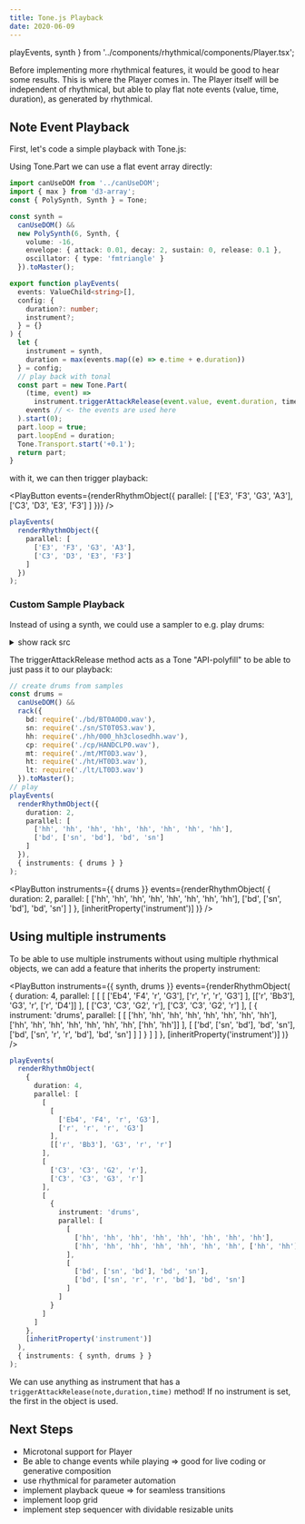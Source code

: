 ```yaml
---
title: Tone.js Playback
date: 2020-06-09
---
```


  playEvents,
  synth
} from '../components/rhythmical/components/Player.tsx';

Before implementing more rhythmical features, it would be good to hear some results. This is where the Player comes in.
The Player itself will be independent of rhythmical, but able to play flat note events (value, time, duration), as generated by rhythmical.

## Note Event Playback

First, let's code a simple playback with Tone.js:

Using Tone.Part we can use a flat event array directly:

```ts
import canUseDOM from '../canUseDOM';
import { max } from 'd3-array';
const { PolySynth, Synth } = Tone;

const synth =
  canUseDOM() &&
  new PolySynth(6, Synth, {
    volume: -16,
    envelope: { attack: 0.01, decay: 2, sustain: 0, release: 0.1 },
    oscillator: { type: 'fmtriangle' }
  }).toMaster();

export function playEvents(
  events: ValueChild<string>[],
  config: {
    duration?: number;
    instrument?;
  } = {}
) {
  let {
    instrument = synth,
    duration = max(events.map((e) => e.time + e.duration))
  } = config;
  // play back with tonal
  const part = new Tone.Part(
    (time, event) =>
      instrument.triggerAttackRelease(event.value, event.duration, time),
    events // <- the events are used here
  ).start(0);
  part.loop = true;
  part.loopEnd = duration;
  Tone.Transport.start('+0.1');
  return part;
}
```

with it, we can then trigger playback:

<PlayButton
  events={renderRhythmObject({
    parallel: [
      ['E3', 'F3', 'G3', 'A3'],
      ['C3', 'D3', 'E3', 'F3']
    ]
  })}
/>

```ts
playEvents(
  renderRhythmObject({
    parallel: [
      ['E3', 'F3', 'G3', 'A3'],
      ['C3', 'D3', 'E3', 'F3']
    ]
  })
);
```

### Custom Sample Playback

Instead of using a synth, we could use a sampler to e.g. play drums:

<details>
  <summary>show rack src</summary>

```ts
export function rack(samples: { [key: string]: any }, options = {}) {
  options = { volume: -12, attack: 0.05, ...options };
  let players = new Tone.Players(samples, options);

  const s = {
    customSymbols: Object.keys(samples),
    triggerAttackRelease: (key, duration, time, velocity) => {
      if (!players.has(key)) {
        console.warn(`key ${key} not found for playback`);
        return;
      }
      const player = players.get(key);
      player.start(time);
      player.stop(time + duration);
    },
    connect: (dest) => {
      players.connect(dest);
      return s;
    },
    toMaster: () => {
      players.toMaster();
      return s;
    }
  };
  return s;
}
```

</details>

The triggerAttackRelease method acts as a Tone "API-polyfill" to be able to just pass it to our playback:

```ts
// create drums from samples
const drums =
  canUseDOM() &&
  rack({
    bd: require('./bd/BT0A0D0.wav'),
    sn: require('./sn/ST0T0S3.wav'),
    hh: require('./hh/000_hh3closedhh.wav'),
    cp: require('./cp/HANDCLP0.wav'),
    mt: require('./mt/MT0D3.wav'),
    ht: require('./ht/HT0D3.wav'),
    lt: require('./lt/LT0D3.wav')
  }).toMaster();
// play
playEvents(
  renderRhythmObject({
    duration: 2,
    parallel: [
      ['hh', 'hh', 'hh', 'hh', 'hh', 'hh', 'hh', 'hh'],
      ['bd', ['sn', 'bd'], 'bd', 'sn']
    ]
  }),
  { instruments: { drums } }
);
```

<PlayButton
  instruments={{ drums }}
  events={renderRhythmObject(
    {
      duration: 2,
      parallel: [
        ['hh', 'hh', 'hh', 'hh', 'hh', 'hh', 'hh', 'hh'],
        ['bd', ['sn', 'bd'], 'bd', 'sn']
      ]
    },
    [inheritProperty('instrument')]
  )}
/>

## Using multiple instruments

To be able to use multiple instruments without using multiple rhythmical objects, we can add a feature that inherits the property instrument:

<PlayButton
  instruments={{ synth, drums }}
  events={renderRhythmObject(
    {
      duration: 4,
      parallel: [
        [
          [
            ['Eb4', 'F4', 'r', 'G3'],
            ['r', 'r', 'r', 'G3']
          ],
          [['r', 'Bb3'], 'G3', 'r', ['r', 'D4']]
        ],
        [
          ['C3', 'C3', 'G2', 'r'],
          ['C3', 'C3', 'G2', 'r']
        ],
        [
          {
            instrument: 'drums',
            parallel: [
              [
                ['hh', 'hh', 'hh', 'hh', 'hh', 'hh', 'hh', 'hh'],
                ['hh', 'hh', 'hh', 'hh', 'hh', 'hh', 'hh', ['hh', 'hh']]
              ],
              [
                ['bd', ['sn', 'bd'], 'bd', 'sn'],
                ['bd', ['sn', 'r', 'r', 'bd'], 'bd', 'sn']
              ]
            ]
          }
        ]
      ]
    },
    [inheritProperty('instrument')]
  )}
/>

```ts
playEvents(
  renderRhythmObject(
    {
      duration: 4,
      parallel: [
        [
          [
            ['Eb4', 'F4', 'r', 'G3'],
            ['r', 'r', 'r', 'G3']
          ],
          [['r', 'Bb3'], 'G3', 'r', 'r']
        ],
        [
          ['C3', 'C3', 'G2', 'r'],
          ['C3', 'C3', 'G3', 'r']
        ],
        [
          {
            instrument: 'drums',
            parallel: [
              [
                ['hh', 'hh', 'hh', 'hh', 'hh', 'hh', 'hh', 'hh'],
                ['hh', 'hh', 'hh', 'hh', 'hh', 'hh', 'hh', ['hh', 'hh']]
              ],
              [
                ['bd', ['sn', 'bd'], 'bd', 'sn'],
                ['bd', ['sn', 'r', 'r', 'bd'], 'bd', 'sn']
              ]
            ]
          }
        ]
      ]
    },
    [inheritProperty('instrument')]
  ),
  { instruments: { synth, drums } }
);
```

We can use anything as instrument that has a `triggerAttackRelease(note,duration,time)` method!
If no instrument is set, the first in the object is used.

## Next Steps

- Microtonal support for Player
- Be able to change events while playing => good for live coding or generative composition
- use rhythmical for parameter automation
- implement playback queue => for seamless transitions
- implement loop grid
- implement step sequencer with dividable resizable units
